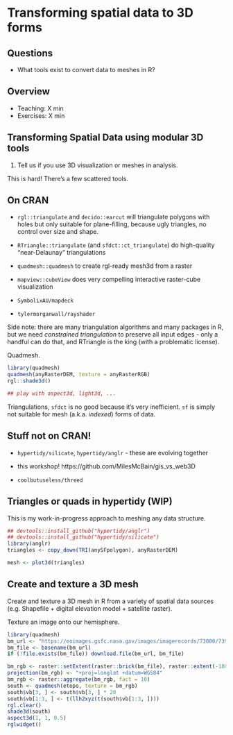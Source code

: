 # Transforming spatial data to 3D forms

## Questions

* What tools exist to convert data to meshes in R? 


## Overview

* Teaching: X min
* Exercises: X min


## Transforming Spatial Data using modular 3D tools {.exercise}

1. Tell us if you use 3D visualization or meshes in analysis. 


This is hard! There's a few scattered tools. 

## On CRAN 

* `rgl::triangulate` and `decido::earcut` will triangulate polygons with holes but only suitable for plane-filling, because ugly triangles, no control over size and shape. 

* `RTriangle::triangulate` (and `sfdct::ct_triangulate`) do high-quality "near-Delaunay" triangulations

* `quadmesh::quadmesh` to create rgl-ready mesh3d from a raster

* `mapview::cubeView` does very compelling interactive raster-cube visualization

* `SymbolixAU/mapdeck`

* `tylermorganwall/rayshader`


Side note: there are many triangulation algorithms and many packages in R, but we need *constrained triangulation* to preserve all input edges - only a handful can do that, and RTriangle is the king (with a problematic license). 

Quadmesh. 


```r
library(quadmesh)
quadmesh(anyRasterDEM, texture = anyRasterRGB)
rgl::shade3d()

## play with aspect3d, light3d, ...

```

Triangulations, `sfdct` is no good because it's very inefficient. `sf` is simply not suitable for mesh (a.k.a. *indexed*) forms of data. 

## Stuff not on CRAN!

* `hypertidy/silicate`, `hypertidy/anglr` - these are evolving together 

* this workshop!  https://github.com/MilesMcBain/gis_vs_web3D 

* `coolbutuseless/threed`


## Triangles or quads in hypertidy (WIP)

This is my work-in-progress approach to meshing any data structure. 


```r
## devtools::install_github("hypertidy/anglr")
## devtools::install_github("hypertidy/silicate")
library(anglr)  
triangles <- copy_down(TRI(anySFpolygon), anyRasterDEM)

mesh <- plot3d(triangles)

```




## Create and texture a 3D mesh

Create and texture a 3D mesh in R from a variety of spatial data sources (e.g. Shapefile + digital elevation model + satellite raster).


Texture an image onto our hemisphere. 

```r
library(quadmesh)
bm_url <- "https://eoimages.gsfc.nasa.gov/images/imagerecords/73000/73909/world.topo.bathy.200412.3x5400x2700.jpg"
bm_file <- basename(bm_url)
if (!file.exists(bm_file)) download.file(bm_url, bm_file)

bm_rgb <- raster::setExtent(raster::brick(bm_file), raster::extent(-180, 180, -90, 90))
projection(bm_rgb) <- "+proj=longlat +datum=WGS84"
bm_rgb <- raster::aggregate(bm_rgb, fact = 10)
south <- quadmesh(etopo, texture = bm_rgb)
south$vb[3, ] <- south$vb[3, ] * 20
south$vb[1:3, ] <- t(llh2xyz(t(south$vb[1:3, ])))
rgl.clear() 
shade3d(south)
aspect3d(1, 1, 0.5)
rglwidget()

```






